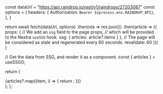 

const dataUrl = "https://api.raindrop.io/rest/v1/raindrops/27203087"
   const options = {
      headers: {
        Authorization: `Bearer ${process.env.RAINDROP_API}`,
      },
    }

return await fetch(dataUrl, options)
.then(res => res.json())
.then(article => ({
props: {
// We add an `ssg` field to the page props,
// which will be provided to the Nextra `useSSG` hook.
ssg: {
articles: article?.items
}
},
// The page will be considered as stale and regenerated every 60 seconds.
revalidate: 60
}))
}

  // Get the data from SSG, and render it as a component.
  const { articles } = useSSG();

return (

<div>
  {articles?.map((item, i) => {
    return <BookmarkCard data={item} />;
  })}
</div>
); };

